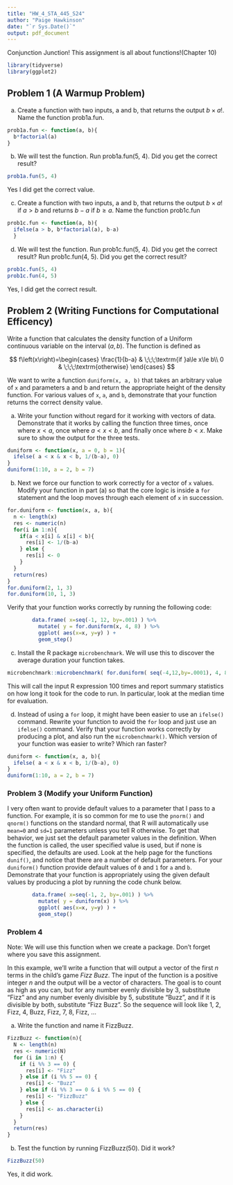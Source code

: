 ---
title: "HW_4_STA_445_S24"
author: "Paige Hawkinson"
date: "`r Sys.Date()`"
output: pdf_document
---

Conjunction Junction! This assignment is all about functions!(Chapter 10)
```{r message=FALSE, warning=FALSE}
library(tidyverse)
library(ggplot2)
```


## Problem 1 (A Warmup Problem)

a. Create a function with two inputs, a and b, that returns the output $b\times a!$.  Name the function prob1a.fun.
```{r}
prob1a.fun <- function(a, b){
  b*factorial(a)
}
```


b. We will test the function.  Run prob1a.fun(5, 4).  Did you get the correct result?
```{r}
prob1a.fun(5, 4)
```
Yes I did get the correct value. 

c. Create a function with two inputs, a and b, that returns the output $b\times a!$ if $a > b$ and returns $b-a$ if $b \geq a$.   Name the function prob1c.fun  
```{r}
prob1c.fun <- function(a, b){
  ifelse(a > b, b*factorial(a), b-a)
  }
```


d. We will test the function.  Run prob1c.fun(5, 4).  Did you get the correct result? Run prob1c.fun(4, 5).  Did you get the correct result?
```{r}
prob1c.fun(5, 4)
prob1c.fun(4, 5)
```
Yes, I did get the correct result. 

## Problem 2 (Writing Functions for Computational Efficency)

Write a function that calculates the density function of a Uniform continuous variable on the interval $\left(a,b\right)$. The function is defined as 

$$ f\left(x\right)=\begin{cases}
    \frac{1}{b-a} & \;\;\;\textrm{if }a\le x\le b\\
    0 & \;\;\;\textrm{otherwise}
    \end{cases} $$
    
We want to write a function `duniform(x, a, b)` that takes an arbitrary value of `x` and parameters a and b and return the appropriate height of the density function. For various values of `x`, `a`, and `b`, demonstrate that your function returns the correct density value. 

a.  Write your function without regard for it working with vectors of data.  Demonstrate that it works by calling the function three times, once where $x< a$, once where $a < x < b$, and finally once where $b < x$.  Make sure to show the output for the three tests.
```{r}
duniform <- function(x, a = 0, b = 1){
  ifelse( a < x & x < b, 1/(b-a), 0)
}
duniform(1:10, a = 2, b = 7)
```


b. Next we force our function to work correctly for a vector of `x` values. Modify your function in part (a) so that the core logic is inside a `for` statement and the loop moves through each element of `x` in succession.
```{r}
for.duniform <- function(x, a, b){
  n <- length(x)
  res <- numeric(n)
  for(i in 1:n){
    if(a < x[i] & x[i] < b){
      res[i] <- 1/(b-a)
    } else {
      res[i] <- 0
    }
  }
  return(res)
}
for.duniform(2, 1, 3)
for.duniform(10, 1, 3)
```


Verify that your function works correctly by running the following code:
```{r fig.height=3, eval=FALSE}
        data.frame( x=seq(-1, 12, by=.001) ) %>%
          mutate( y = for.duniform(x, 4, 8) ) %>%
          ggplot( aes(x=x, y=y) ) +
          geom_step()
```

c.  Install the R package `microbenchmark`. We will use this to discover the average duration your function takes.

```{r eval=FALSE}
microbenchmark::microbenchmark( for.duniform( seq(-4,12,by=.0001), 4, 8), times=100)
```

This will call the input R expression 100 times and report summary statistics on how long it took for the code to run. In particular, look at the median time for evaluation.

d. Instead of using a `for` loop, it might have been easier to use an `ifelse()` command. Rewrite your function to avoid the `for` loop and just use an `ifelse()` command. Verify that your function works correctly by producing a plot, and also run the `microbenchmark()`. Which version of your function was easier to write? Which ran faster?
```{r}
duniform <- function(x, a, b){
  ifelse( a < x & x < b, 1/(b-a), 0)
}
duniform(1:10, a = 2, b = 7)
```


### Problem 3 (Modify your Uniform Function)

I very often want to provide default values to a parameter that I pass to a function. For example, it is so common for me to use the `pnorm()` and `qnorm()` functions on the standard normal, that R will automatically use `mean=0` and `sd=1` parameters unless you tell R otherwise. To get that behavior, we just set the default parameter values in the definition. When the function is called, the user specified value is used, but if none is specified, the defaults are used. Look at the help page for the functions `dunif()`, and notice that there are a number of default parameters. For your `duniform()` function provide default values of `0` and `1` for `a` and `b`. Demonstrate that your function is appropriately using the given default values by producing a plot by running the code chunk below. 

```{r fig.height=3, eval=FALSE}
        data.frame( x=seq(-1, 2, by=.001) ) %>%
          mutate( y = duniform(x) ) %>%
          ggplot( aes(x=x, y=y) ) +
          geom_step()
```


### Problem 4

Note:  We will use this function when we create a package.  Don't forget where you save this assignment.

In this example, we'll write a function that will output a  vector of the first $n$ terms in the child's game *Fizz Buzz*. The input of the function is a positive integer $n$ and the output will be a vector of characters. The goal is to count as high as you can, but for any number evenly divisible by 3, substitute "Fizz" and any number evenly divisible by 5, substitute "Buzz", and if it is divisible by both, substitute "Fizz Buzz". So the sequence will look like 1, 2, Fizz, 4, Buzz, Fizz, 7, 8, Fizz, ... 

a. Write the function and name it FizzBuzz.
```{r}
FizzBuzz <- function(n){
  N <- length(n)
  res <- numeric(N)
  for (i in 1:n) {
    if (i %% 3 == 0) {
      res[i] <- "Fizz"
    } else if (i %% 5 == 0) {
      res[i] <- "Buzz"
    } else if (i %% 3 == 0 & i %% 5 == 0) {
      res[i] <- "FizzBuzz"
    } else {
      res[i] <- as.character(i)
    }
  }
  return(res)
}
```


b. Test the function by running FizzBuzz(50).  Did it work?
```{r}
FizzBuzz(50)
```
Yes, it did work. 

